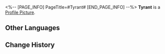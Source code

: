 <%-- [PAGE_INFO]
PageTitle=#Tyrant#
[END_PAGE_INFO] --%>
{{Stub|Location information}}
{{Item Infobox
|id          = 223053
|image       = Dreamscape Pass Sticker Tyrant.png
|type        = Dreamscape Pass Sticker
|type2       = Dreamchaser Stickers
|invCategory = 
|rarity      = 4
|effect      = Digital stickers that can be used to decorate the pages of the Dreamtour Handbook. They come in many different styles.
|description = 
|source1     = [[Complete "Goodness Is Rare" and record Tizocic II's story]]
}}
{{Description|Stray cats won't care whether the hands of the people feeding them snacks are covered in blood.}}
'''Tyrant''' is a [[Profile Picture]].

==Other Languages==
{{Other Languages
|en   = Tyrant
|zhs  = 暴君
|zht  = 暴君
|ja   = 暴君
|ko   = 폭군
|es   = Tirano
|fr   = Tyran
|ru   = Тиран
|th   = จอมโหดเหี้ยม
|vi   = Bạo Quân
|de   = Tyrann
|id   = Tiran
|pt   = Tirano
}}

==Change History==
{{Change History|2.0}}